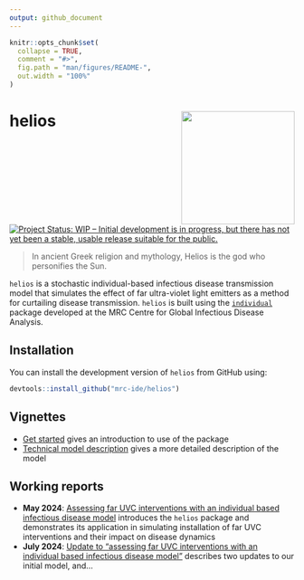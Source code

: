 ```yaml
---
output: github_document
---
```


<!-- README.md is generated from README.Rmd. Please edit that file -->

```r
knitr::opts_chunk$set(
  collapse = TRUE,
  comment = "#>",
  fig.path = "man/figures/README-",
  out.width = "100%"
)
```

# helios <img src="man/figures/helios_hex.png" align="right" height="200" style="float:right; height:200px;">

<!-- badges: start -->
[![Project Status: WIP – Initial development is in progress, but there has not yet been a stable, usable release suitable for the public.](https://www.repostatus.org/badges/latest/wip.svg)](https://www.repostatus.org/#wip)
<!-- badges: end -->

> In ancient Greek religion and mythology, Helios is the god who personifies the Sun.

`helios` is a stochastic individual-based infectious disease transmission model that simulates the effect of far ultra-violet light emitters as a method for curtailing disease transmission.
`helios` is built using the [`individual`](https://github.com/mrc-ide/individual) package developed at the MRC Centre for Global Infectious Disease Analysis.

## Installation

You can install the development version of `helios` from GitHub using:

``` r
devtools::install_github("mrc-ide/helios")
```

## Vignettes

* [Get started](https://mrc-ide.github.io/helios/articles/helios.html) gives an introduction to use of the package
* [Technical model description](https://mrc-ide.github.io/helios/articles/model.html) gives a more detailed description of the model

## Working reports

* **May 2024**: [Assessing far UVC interventions with an individual based infectious disease model](https://mrc-ide.github.io/helios/articles/blueprint.html) introduces the `helios` package and demonstrates its application in simulating installation of far UVC interventions and their impact on disease dynamics
* **July 2024**: [Update to "assessing far UVC interventions with an individual based infectious disease model"](https://mrc-ide.github.io/helios/articles/blueprint-july.html) describes two updates to our initial model, and...
